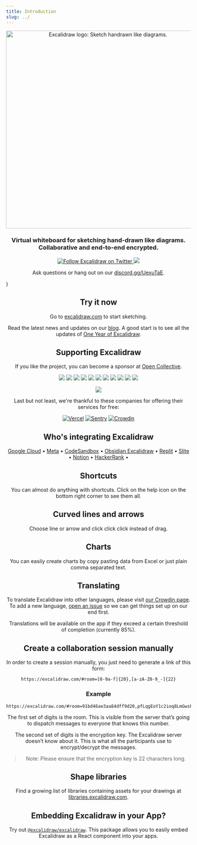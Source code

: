 ```yaml
---
title: Introduction
slug: ../
---
```



<div align="center" style={{ display:'flex',flexDirection:'column' }}>
  <a href="https://excalidraw.com">
    <img width="540" src={require('@site/static/img/og-image-sm.png').default} alt="Excalidraw logo: Sketch handrawn like diagrams."/>
  </a>
  <h3>Virtual whiteboard for sketching hand-drawn like diagrams.<br/>Collaborative and end-to-end encrypted.</h3>
  <p>
    <a href="https://twitter.com/Excalidraw">
      <img alt="Follow Excalidraw on Twitter" src="https://img.shields.io/twitter/follow/excalidraw.svg?label=follow+excalidraw&style=social&logo=twitter"/>
    </a>
    <a target="_blank" href="https://crowdin.com/project/excalidraw">
      <img src="https://badges.crowdin.net/excalidraw/localized.svg"/>
    </a>
  </p>
  <p>Ask questions or hang out on our <a target="_blank" href="https://discord.gg/UexuTaE">discord.gg/UexuTaE</a>.</p>
</div>
)

<Header/>

## Try it now

Go to [excalidraw.com](https://excalidraw.com) to start sketching.

Read the latest news and updates on our [blog](https://blog.excalidraw.com). A good start is to see all the updates of [One Year of Excalidraw](https://blog.excalidraw.com/one-year-of-excalidraw/).

## Supporting Excalidraw

If you like the project, you can become a sponsor at [Open Collective](https://opencollective.com/excalidraw).

[<img src="https://opencollective.com/excalidraw/tiers/sponsors/0/avatar.svg?avatarHeight=120"/>](https://opencollective.com/excalidraw/tiers/sponsors/0/website) [<img src="https://opencollective.com/excalidraw/tiers/sponsors/1/avatar.svg?avatarHeight=120"/>](https://opencollective.com/excalidraw/tiers/sponsors/1/website) [<img src="https://opencollective.com/excalidraw/tiers/sponsors/2/avatar.svg?avatarHeight=120"/>](https://opencollective.com/excalidraw/tiers/sponsors/2/website) [<img src="https://opencollective.com/excalidraw/tiers/sponsors/3/avatar.svg?avatarHeight=120"/>](https://opencollective.com/excalidraw/tiers/sponsors/3/website) [<img src="https://opencollective.com/excalidraw/tiers/sponsors/4/avatar.svg?avatarHeight=120"/>](https://opencollective.com/excalidraw/tiers/sponsors/4/website) [<img src="https://opencollective.com/excalidraw/tiers/sponsors/5/avatar.svg?avatarHeight=120"/>](https://opencollective.com/excalidraw/tiers/sponsors/5/website) [<img src="https://opencollective.com/excalidraw/tiers/sponsors/6/avatar.svg?avatarHeight=120"/>](https://opencollective.com/excalidraw/tiers/sponsors/6/website) [<img src="https://opencollective.com/excalidraw/tiers/sponsors/7/avatar.svg?avatarHeight=120"/>](https://opencollective.com/excalidraw/tiers/sponsors/7/website) [<img src="https://opencollective.com/excalidraw/tiers/sponsors/8/avatar.svg?avatarHeight=120"/>](https://opencollective.com/excalidraw/tiers/sponsors/8/website) [<img src="https://opencollective.com/excalidraw/tiers/sponsors/9/avatar.svg?avatarHeight=120"/>](https://opencollective.com/excalidraw/tiers/sponsors/9/website) [<img src="https://opencollective.com/excalidraw/tiers/sponsors/10/avatar.svg?avatarHeight=120"/>](https://opencollective.com/excalidraw/tiers/sponsors/10/website)

<a href="https://opencollective.com/excalidraw#category-CONTRIBUTE" target="_blank"><img src="https://opencollective.com/excalidraw/tiers/backers.svg?avatarHeight=32"/></a>

Last but not least, we're thankful to these companies for offering their services for free:

[![Vercel](/assets/vercel.svg)](https://vercel.com) [![Sentry](/assets/sentry.svg)](https://sentry.io) [![Crowdin](/assets/crowdin.svg)](https://crowdin.com)

## Who's integrating Excalidraw

[Google Cloud](https://googlecloudcheatsheet.withgoogle.com/architecture) • [Meta](https://meta.com/) • [CodeSandbox](https://codesandbox.io/) • [Obsidian Excalidraw](https://github.com/zsviczian/obsidian-excalidraw-plugin) • [Replit](https://replit.com/) • [Slite](https://slite.com/) • [Notion](https://notion.so/) • [HackerRank](https://www.hackerrank.com/) •

## Shortcuts

You can almost do anything with shortcuts. Click on the help icon on the bottom right corner to see them all.

## Curved lines and arrows

Choose line or arrow and click click click instead of drag.

## Charts

You can easily create charts by copy pasting data from Excel or just plain comma separated text.

## Translating

To translate Excalidraw into other languages, please visit [our Crowdin page](https://crowdin.com/project/excalidraw). To add a new language, [open an issue](https://github.com/excalidraw/excalidraw/issues/new) so we can get things set up on our end first.

Translations will be available on the app if they exceed a certain threshold of completion (currently 85%).

## Create a collaboration session manually

In order to create a session manually, you just need to generate a link of this form:

```
https://excalidraw.com/#room=[0-9a-f]{20},[a-zA-Z0-9_-]{22}
```

### Example

```
https://excalidraw.com/#room=91bd46ae3aa84dff9d20,pfLqgEoY1c2ioq8LmGwsFA
```

The first set of digits is the room. This is visible from the server that’s going to dispatch messages to everyone that knows this number.

The second set of digits is the encryption key. The Excalidraw server doesn’t know about it. This is what all the participants use to encrypt/decrypt the messages.

> Note: Please ensure that the encryption key is 22 characters long.

## Shape libraries

Find a growing list of libraries containing assets for your drawings at [libraries.excalidraw.com](https://libraries.excalidraw.com).

## Embedding Excalidraw in your App?

Try out [`@excalidraw/excalidraw`](https://www.npmjs.com/package/@excalidraw/excalidraw). This package allows you to easily embed Excalidraw as a React component into your apps.
